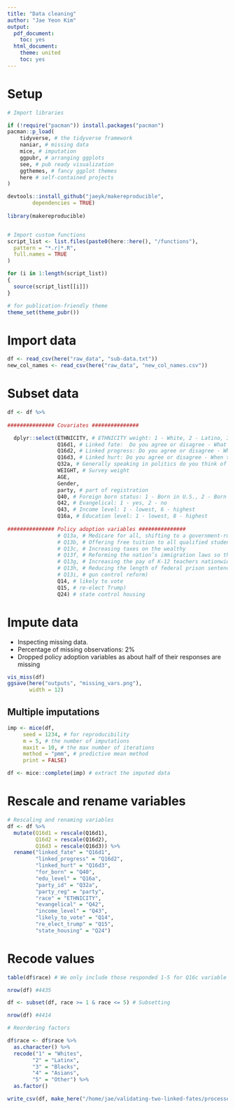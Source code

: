 ```yaml
---
title: "Data cleaning"
author: "Jae Yeon Kim"
output:
  pdf_document:
    toc: yes
  html_document:
    theme: united
    toc: yes
---
```


# Setup 

```r

# Import libraries 

if (!require("pacman")) install.packages("pacman")
pacman::p_load(
    tidyverse, # the tidyverse framework
    naniar, # missing data
    mice, # imputation
    ggpubr, # arranging ggplots   
    see, # pub ready visualization 
    ggthemes, # fancy ggplot themes
    here # self-contained projects
)

devtools::install_github("jaeyk/makereproducible",
        dependencies = TRUE)
        
library(makereproducible)


# Import custom functions 
script_list <- list.files(paste0(here::here(), "/functions"),
  pattern = "*.r|*.R",
  full.names = TRUE
)

for (i in 1:length(script_list))
{
  source(script_list[[i]])
}

# for publication-friendly theme
theme_set(theme_pubr())

```

# Import data 
  
```r

df <- read_csv(here("raw_data", "sub-data.txt"))
new_col_names <- read_csv(here("raw_data", "new_col_names.csv"))
```

# Subset data

```r
df <- df %>%
  
############### Covariates ###############

  dplyr::select(ETHNICITY, # ETHNICITY weight: 1 - White, 2 - Latino, 3 - Black, 4 - Asian, 5 - Other/Refuesed/No answer
                Q16d1, # Linked fate:  Do you agree or disagree - What happens to (Latinos/ whites/ blacks and African Americans / Asians/ Pacific Islanders/ American Indians) in this country will have something to do with what happens in my life (1 - Agree strongly, 4 - Disagree strongly)
                Q16d2, # Linked progress: Do you agree or disagree - When things get better for (Latinos/ whites/ blacks and African Americans/ Asians/ Pacific Islanders/ American Indians) in this country, then things will get better for me
                Q16d3, # Linked hurt: Do you agree or disagree - When things get worse for (Latinos/ whites/ blacks and African Americans/ Asians/ Pacific Islanders/ American Indians) in this country, then things will get worse for me
                Q32a, # Generally speaking in politics do you think of yourself as a . . . Partisanship: 1 - GOP, 2 - Democrat, 3 - Neither 
                WEIGHT, # Survey weight
                AGE,
                Gender, 
                party, # part of registration 
                Q40, # Foreign born status: 1 - Born in U.S., 2 - Born in another country 
                Q42, # Evangelical: 1 - yes, 2 - no
                Q43, # Income level: 1 - lowest, 6 - highest 
                Q16a, # Education level: 1 - lowest, 8 - highest 
                
############### Policy adoption variables ############### 
                # Q13a, # Medicare for all, shifting to a government-run health care system
                # Q13b, # Offering free tuition to all qualified students to attend a public four-year college
                # Q13c, # Increasing taxes on the wealthy
                # Q13f, # Reforming the nation’s immigration laws so that undocumented immigrants who have lived in the U.S. for a number of years can stay and apply for citizenship 
                # Q13g, # Increasing the pay of K-12 teachers nationwide
                # Q13h, # Reducing the length of federal prison sentences for low- level federal offenses 
                # Q13i, # gun control reform)
                Q14, # likely to vote
                Q15, # re-elect Trump)
                Q24) # state control housing
```

# Impute data 

- Inspecting missing data. 
- Percentage of missing observations: 2%
- Dropped policy adoption variables as about half of their responses are missing 

```r
vis_miss(df)
ggsave(here("outputs", "missing_vars.png"),
       width = 12)
```

## Multiple imputations 

```r

imp <- mice(df,
     seed = 1234, # for reproducibility
     m = 5, # the number of imputations
     maxit = 10, # the max number of iterations 
     method = "pmm", # predictive mean method
     print = FALSE) 

df <- mice::complete(imp) # extract the imputed data 

```

# Rescale and rename variables 

```r

# Rescaling and renaming variables 
df <- df %>%
  mutate(Q16d1 = rescale(Q16d1),
         Q16d2 = rescale(Q16d2), 
         Q16d3 = rescale(Q16d3)) %>%
  rename("linked_fate" = "Q16d1",
         "linked_progress" = "Q16d2",
         "linked_hurt" = "Q16d3",
         "for_born" = "Q40",
         "edu_level" = "Q16a",
         "party_id" = "Q32a",
         "party_reg" = "party",
         "race" = "ETHNICITY",
         "evangelical" = "Q42",
         "income_level" = "Q43",
         "likely_to_vote" = "Q14",
         "re_elect_trump" = "Q15",
         "state_housing" = "Q24")
```

# Recode values


```r

table(df$race) # We only include those responded 1-5 for Q16c variable 

nrow(df) #4435 

```

```r
df <- subset(df, race >= 1 & race <= 5) # Subsetting

nrow(df) #4414 

```

```r

# Reordering factors 

df$race <- df$race %>%
  as.character() %>%
  recode("1" = "Whites", 
        "2" = "Latinx", 
        "3" = "Blacks", 
        "4" = "Asians", 
        "5" = "Other") %>%
  as.factor()

```

```r
write_csv(df, make_here("/home/jae/validating-two-linked-fates/processed_data/processed_survey.csv"))
```

